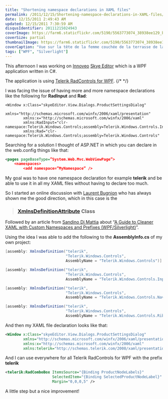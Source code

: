 ```yaml
---
title: "Shortening namespace declarations in XAML files"
permalink: /2011/12/15/Shortening-namespace-declarations-in-XAML-files/
date: 12/15/2011 2:49:43 AM
updated: 12/15/2011 7:30:59 AM
disqusIdentifier: 20111215024943
coverImage: https://farm6.staticflickr.com/5190/5563773074_38938ee129_b.jpg
coverSize: partial
thumbnailImage: https://farm6.staticflickr.com/5190/5563773074_38938ee129_q.jpg
coverCaption: "Vue sur la tête de la femme couchée de la terrasse de la villa cannelle, Le Diamant, Martinique"
tags: ["WPF", "Silverlight"]
---
```

This afternoon I was working on [Innoveo](http://www.innoveo.com/) [Skye Editor](http://www.innoveo.com/SoftwareSolution.aspx) which is a WPF application written in C#. 

The application is using [Telerik RadControls for WPF](http://www.telerik.com/products/wpf.aspx). 
{/* <!-- more --> */}

I was facing the issue of having more and more namespace declarations like the following for **RadInput** and **Rad**:


```xaml
<Window x:Class="skyeEditor.View.Dialogs.ProductSettingsDialog"
        xmlns="http://schemas.microsoft.com/winfx/2006/xaml/presentation"
        xmlns:x="http://schemas.microsoft.com/winfx/2006/xaml"
        xmlns:RadInput="clr-namespace:Telerik.Windows.Controls;assembly=Telerik.Windows.Controls.Input"
        xmlns:Rad="clr-namespace:Telerik.Windows.Controls;assembly=Telerik.Windows.Controls"
```

Searching for a solution I thought of ASP.NET in which you can declare in the web.config things like that:

```xml
<pages pageBaseType=”System.Web.Mvc.WebViewPage”>
    <namespaces>
        <add namespace=”MyNamespace” />
```

My goal was to have one namespace declaration for example **telerik** and be able to use it in all my XAML files without having to declare too much. 

So I started an online discussion with [Laurent Bugnion](http://www.galasoft.ch/intro_en.html) who has always shown me the good direction, which in this case is the 

> ### [XmlnsDefinitionAttribute](http://msdn.microsoft.com/en-us/library/system.windows.markup.xmlnsdefinitionattribute.aspx) Class

Followed by an article from [Sandino Di Mattia](http://blog.sandrinodimattia.net/) about “[A Guide to Cleaner XAML with Custom Namespaces and Prefixes (WPF/Silverlight)](http://www.codeproject.com/KB/silverlight/xaml_custom_namespaces.aspx?adcid=2499&azid=85&PageFlow=FixedWidth)”.

Using the idea I was able to add the following to the **AssemblyInfo.cs** of my own project:

```csharp
[assembly: XmlnsDefinition("telerik",
                           "Telerik.Windows.Controls",
                           AssemblyName = "Telerik.Windows.Controls")]

[assembly: XmlnsDefinition("telerik",
                           "Telerik.Windows.Controls",
                           AssemblyName = "Telerik.Windows.Controls.Input")]

[assembly: XmlnsDefinition("telerik",
                           "Telerik.Windows.Controls",
                           AssemblyName = "Telerik.Windows.Controls.Navigation")]

[assembly: XmlnsDefinition("telerik",
                           "Telerik.Windows.Controls",
                           AssemblyName = "Telerik.Windows.Controls.RibbonView")]
```
And then my XAML file declaration looks like that:


```xml
<Window x:Class="skyeEditor.View.Dialogs.ProductSettingsDialog"
        xmlns="http://schemas.microsoft.com/winfx/2006/xaml/presentation"
        xmlns:x="http://schemas.microsoft.com/winfx/2006/xaml"
        xmlns:telerik="http://schemas.telerik.com/2008/xaml/presentation"
```

And I can use everywhere for all Telerik RadControls for WPF with the prefix **telerik** 

```xml
<telerik:RadComboBox ItemsSource="{Binding ProductNodeLabels}"
                     SelectedItem="{Binding SelectedProductNodeLabel}"
                     Margin="0,0,0,5" />
```

A little step but a nice improvement!
